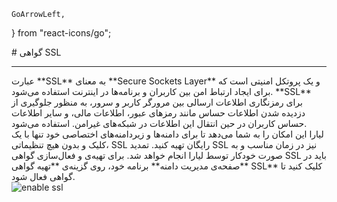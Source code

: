     GoArrowLeft,
} from "react-icons/go";


<Layout>
<Head>
<title>مستندات تهیه گواهی SSL برای دامنه - لیارا</title>
<meta property="og:title" content="مستندات خدمات رایانش ابری لیارا" />
<meta property="og:description" content="مستندات مربوط به نحوه تهیه گواهی SSL در لیارا"  />
<meta property="og:image" content="https://files.liara.ir/liara/logos/liara-poster.jpg" />
</Head>
# گواهی SSL

<hr className="mb-2" />
عبارت **SSL** به معنای **Secure Sockets Layer** و یک پروتکل امنیتی است که برای ایجاد ارتباط امن بین کاربران و برنامه‌ها در اینترنت استفاده می‌شود. **SSL** برای رمزنگاری اطلاعات ارسالی بین مرورگر کاربر و سرور، به منظور جلوگیری از دزدیده شدن اطلاعات حساس مانند رمزهای عبور، اطلاعات مالی، و سایر اطلاعات حساس کاربران در حین انتقال این اطلاعات در شبکه‌های غیرامن.
استفاده می‌شود.

<Section id="use-ssl" title="تهیه گواهی SSL در لیارا" />
لیارا این امکان را به شما می‌دهد تا برای دامنه‌ها و زیردامنه‌های اختصاصی‌ خود تنها با یک کلیک و بدون هیچ تنظیماتی، SSL رایگان تهیه کنید. تمدید SSL نیز در زمان مناسب و به صورت خودکار توسط لیارا انجام خواهد شد.
برای تهیه‌ی و فعال‌سازی گواهی SSL باید در **صفحه‌ی مدیریت دامنه** برنامه خود، روی گزینه‌ی **تهیه گواهی SSL** کلیک کنید تا گواهی فعال شود.
<div className="h-4" />
<img src="https://files.liara.ir/liara/docs/enable-ssl-domain.gif" alt="enable ssl"/>

</Layout>